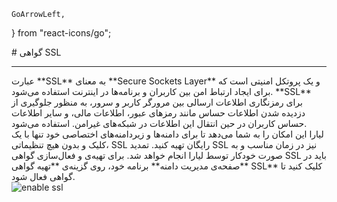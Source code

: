     GoArrowLeft,
} from "react-icons/go";


<Layout>
<Head>
<title>مستندات تهیه گواهی SSL برای دامنه - لیارا</title>
<meta property="og:title" content="مستندات خدمات رایانش ابری لیارا" />
<meta property="og:description" content="مستندات مربوط به نحوه تهیه گواهی SSL در لیارا"  />
<meta property="og:image" content="https://files.liara.ir/liara/logos/liara-poster.jpg" />
</Head>
# گواهی SSL

<hr className="mb-2" />
عبارت **SSL** به معنای **Secure Sockets Layer** و یک پروتکل امنیتی است که برای ایجاد ارتباط امن بین کاربران و برنامه‌ها در اینترنت استفاده می‌شود. **SSL** برای رمزنگاری اطلاعات ارسالی بین مرورگر کاربر و سرور، به منظور جلوگیری از دزدیده شدن اطلاعات حساس مانند رمزهای عبور، اطلاعات مالی، و سایر اطلاعات حساس کاربران در حین انتقال این اطلاعات در شبکه‌های غیرامن.
استفاده می‌شود.

<Section id="use-ssl" title="تهیه گواهی SSL در لیارا" />
لیارا این امکان را به شما می‌دهد تا برای دامنه‌ها و زیردامنه‌های اختصاصی‌ خود تنها با یک کلیک و بدون هیچ تنظیماتی، SSL رایگان تهیه کنید. تمدید SSL نیز در زمان مناسب و به صورت خودکار توسط لیارا انجام خواهد شد.
برای تهیه‌ی و فعال‌سازی گواهی SSL باید در **صفحه‌ی مدیریت دامنه** برنامه خود، روی گزینه‌ی **تهیه گواهی SSL** کلیک کنید تا گواهی فعال شود.
<div className="h-4" />
<img src="https://files.liara.ir/liara/docs/enable-ssl-domain.gif" alt="enable ssl"/>

</Layout>